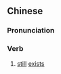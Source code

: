 {{also|犹在}}
==Chinese==
{{zh-forms|s=犹在}}

===Pronunciation===
{{zh-pron
|m=yóuzài
|cat=v
}}

===Verb===
{{zh-verb}}

# {{lb|zh|literary}} [[still]] [[exist]]s